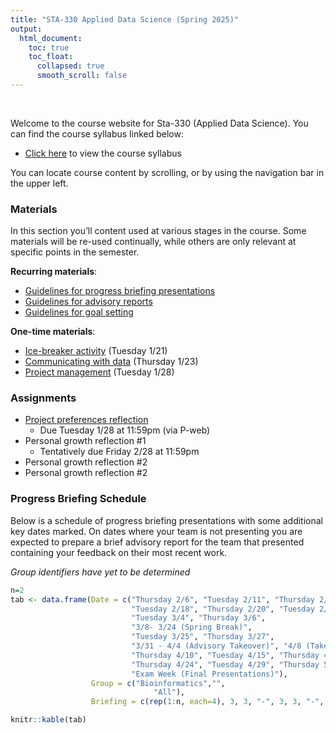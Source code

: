 ```yaml
---
title: "STA-330 Applied Data Science (Spring 2025)"
output:
  html_document:
    toc: true
    toc_float:
      collapsed: true
      smooth_scroll: false
---
```


$~$

Welcome to the course website for Sta-330 (Applied Data Science). You can find the course syllabus linked below:

- [Click here](syllabus330s25.html) to view the course syllabus

You can locate course content by scrolling, or by using the navigation bar in the upper left. 

### Materials

In this section you'll content used at various stages in the course. Some materials will be re-used continually, while others are only relevant at specific points in the semester. 

**Recurring materials**:

- [Guidelines for progress briefing presentations](s330s25/briefings.html)
- [Guidelines for advisory reports](s330s25/adv.html)
- [Guidelines for goal setting](s330s25/goals.html)

**One-time materials**:

- [Ice-breaker activity](s330s25/intro.html) (Tuesday 1/21)
- [Communicating with data](s330s25/communication.html) (Thursday 1/23)
- [Project management](s330s25/procs.pdf)  (Tuesday 1/28)


### Assignments

- [Project preferences reflection](s330s25/pref.html)
    - Due Tuesday 1/28 at 11:59pm (via P-web)
- Personal growth reflection #1
    - Tentatively due Friday 2/28 at 11:59pm
- Personal growth reflection #2
- Personal growth reflection #2

### Progress Briefing Schedule

Below is a schedule of progress briefing presentations with some additional key dates marked. On dates where your team is not presenting you are expected to prepare a brief advisory report for the team that presented containing your feedback on their most recent work.

*Group identifiers have yet to be determined*

```r
n=2
tab <- data.frame(Date = c("Thursday 2/6", "Tuesday 2/11", "Thursday 2/13",
                           "Tuesday 2/18", "Thursday 2/20", "Tuesday 2/25", "Thursday 2/27", 
                           "Tuesday 3/4", "Thursday 3/6",
                           "3/8- 3/24 (Spring Break)",
                           "Tuesday 3/25", "Thursday 3/27",
                           "3/31 - 4/4 (Advisory Takeover)", "4/8 (Takeover Presentations)",
                           "Thursday 4/10", "Tuesday 4/15", "Thursday 4/17", "Tuesday 4/22",
                           "Thursday 4/24", "Tuesday 4/29", "Thursday 5/1", "Tuesday 5/6", "Thursday 5/8",
                           "Exam Week (Final Presentations)"),
                  Group = c("Bioinformatics","", 
                                "All"),
                  Briefing = c(rep(1:n, each=4), 3, 3, "-", 3, 3, "-", "-", rep(4:5,each=4), "-"))

knitr::kable(tab)
```
